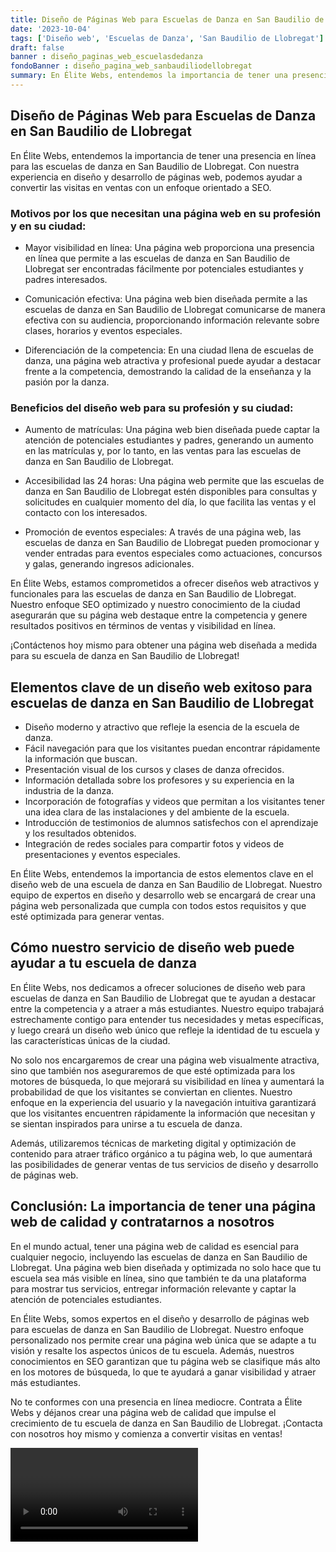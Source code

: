 ```yaml
---
title: Diseño de Páginas Web para Escuelas de Danza en San Baudilio de Llobregat
date: '2023-10-04'
tags: ['Diseño web', 'Escuelas de Danza', 'San Baudilio de Llobregat']
draft: false
banner : diseño_paginas_web_escuelasdedanza
fondoBanner : diseño_pagina_web_sanbaudiliodellobregat
summary: En Élite Webs, entendemos la importancia de tener una presencia en línea para las escuelas de danza en San Baudilio de Llobregat. Con nuestra experiencia en diseño y desarrollo de páginas web, podemos ayudar a convertir las visitas en ventas con un enfoque orientado a SEO.
---
```


## Diseño de Páginas Web para Escuelas de Danza en San Baudilio de Llobregat

En Élite Webs, entendemos la importancia de tener una presencia en línea para las escuelas de danza en San Baudilio de Llobregat. Con nuestra experiencia en diseño y desarrollo de páginas web, podemos ayudar a convertir las visitas en ventas con un enfoque orientado a SEO.

### Motivos por los que necesitan una página web en su profesión y en su ciudad:

- Mayor visibilidad en línea: Una página web proporciona una presencia en línea que permite a las escuelas de danza en San Baudilio de Llobregat ser encontradas fácilmente por potenciales estudiantes y padres interesados.

- Comunicación efectiva: Una página web bien diseñada permite a las escuelas de danza en San Baudilio de Llobregat comunicarse de manera efectiva con su audiencia, proporcionando información relevante sobre clases, horarios y eventos especiales.

- Diferenciación de la competencia: En una ciudad llena de escuelas de danza, una página web atractiva y profesional puede ayudar a destacar frente a la competencia, demostrando la calidad de la enseñanza y la pasión por la danza.

### Beneficios del diseño web para su profesión y su ciudad:

- Aumento de matrículas: Una página web bien diseñada puede captar la atención de potenciales estudiantes y padres, generando un aumento en las matrículas y, por lo tanto, en las ventas para las escuelas de danza en San Baudilio de Llobregat.

- Accesibilidad las 24 horas: Una página web permite que las escuelas de danza en San Baudilio de Llobregat estén disponibles para consultas y solicitudes en cualquier momento del día, lo que facilita las ventas y el contacto con los interesados.

- Promoción de eventos especiales: A través de una página web, las escuelas de danza en San Baudilio de Llobregat pueden promocionar y vender entradas para eventos especiales como actuaciones, concursos y galas, generando ingresos adicionales.

En Élite Webs, estamos comprometidos a ofrecer diseños web atractivos y funcionales para las escuelas de danza en San Baudilio de Llobregat. Nuestro enfoque SEO optimizado y nuestro conocimiento de la ciudad asegurarán que su página web destaque entre la competencia y genere resultados positivos en términos de ventas y visibilidad en línea.

¡Contáctenos hoy mismo para obtener una página web diseñada a medida para su escuela de danza en San Baudilio de Llobregat!

<GifSeo />

<Cta />

## Elementos clave de un diseño web exitoso para escuelas de danza en San Baudilio de Llobregat

- Diseño moderno y atractivo que refleje la esencia de la escuela de danza.
- Fácil navegación para que los visitantes puedan encontrar rápidamente la información que buscan.
- Presentación visual de los cursos y clases de danza ofrecidos.
- Información detallada sobre los profesores y su experiencia en la industria de la danza.
- Incorporación de fotografías y videos que permitan a los visitantes tener una idea clara de las instalaciones y del ambiente de la escuela.
- Introducción de testimonios de alumnos satisfechos con el aprendizaje y los resultados obtenidos.
- Integración de redes sociales para compartir fotos y videos de presentaciones y eventos especiales.

En Élite Webs, entendemos la importancia de estos elementos clave en el diseño web de una escuela de danza en San Baudilio de Llobregat. Nuestro equipo de expertos en diseño y desarrollo web se encargará de crear una página web personalizada que cumpla con todos estos requisitos y que esté optimizada para generar ventas.

## Cómo nuestro servicio de diseño web puede ayudar a tu escuela de danza

En Élite Webs, nos dedicamos a ofrecer soluciones de diseño web para escuelas de danza en San Baudilio de Llobregat que te ayudan a destacar entre la competencia y a atraer a más estudiantes. Nuestro equipo trabajará estrechamente contigo para entender tus necesidades y metas específicas, y luego creará un diseño web único que refleje la identidad de tu escuela y las características únicas de la ciudad.

No solo nos encargaremos de crear una página web visualmente atractiva, sino que también nos aseguraremos de que esté optimizada para los motores de búsqueda, lo que mejorará su visibilidad en línea y aumentará la probabilidad de que los visitantes se conviertan en clientes. Nuestro enfoque en la experiencia del usuario y la navegación intuitiva garantizará que los visitantes encuentren rápidamente la información que necesitan y se sientan inspirados para unirse a tu escuela de danza.

Además, utilizaremos técnicas de marketing digital y optimización de contenido para atraer tráfico orgánico a tu página web, lo que aumentará las posibilidades de generar ventas de tus servicios de diseño y desarrollo de páginas web.

## Conclusión: La importancia de tener una página web de calidad y contratarnos a nosotros

En el mundo actual, tener una página web de calidad es esencial para cualquier negocio, incluyendo las escuelas de danza en San Baudilio de Llobregat. Una página web bien diseñada y optimizada no solo hace que tu escuela sea más visible en línea, sino que también te da una plataforma para mostrar tus servicios, entregar información relevante y captar la atención de potenciales estudiantes.

En Élite Webs, somos expertos en el diseño y desarrollo de páginas web para escuelas de danza en San Baudilio de Llobregat. Nuestro enfoque personalizado nos permite crear una página web única que se adapte a tu visión y resalte los aspectos únicos de tu escuela. Además, nuestros conocimientos en SEO garantizan que tu página web se clasifique más alto en los motores de búsqueda, lo que te ayudará a ganar visibilidad y atraer más estudiantes.

No te conformes con una presencia en línea mediocre. Contrata a Élite Webs y déjanos crear una página web de calidad que impulse el crecimiento de tu escuela de danza en San Baudilio de Llobregat. ¡Contacta con nosotros hoy mismo y comienza a convertir visitas en ventas!

<Video />

<CtaBot job='Escuelas de Danza' city='San Baudilio de Llobregat'/>

<Gmaps query='San Baudilio de Llobregat+españa+maps' />